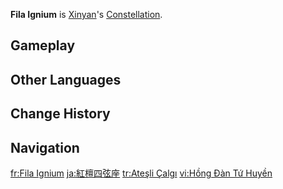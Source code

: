 {{Constellation Overview Infobox
|title     = Fila Ignium
|character = Xinyan
|meaning   = Strings of Fire
}}
'''Fila Ignium''' is [[Xinyan]]'s [[Constellation]].

==Gameplay==
{{Constellation Table|Xinyan}}

==Other Languages==
{{Other Languages
|en       = Fila Ignium
|en_lang  = la
|en_tl    = Strings of Fire
|zhs      = 红檀四弦座
|zhs_rm   = Hóng Tán Sì Xián Zuò
|zht      = 紅檀四弦座
|zht_rm   = Hóng Tán Sì Xián Zuò
|zh_tl    = Red Cedar Four Strings Constellation
|ja       = 紅檀四弦座
|ja_rm    = Koudan Shigen-za{{Assumed}}
|ja_tl    = Red Cedar Four Strings Constellation{{Sino|ja}}
|ko       = 홍단사현자리
|ko_rm    = Hongdan-Sahyeon-jari
|ko_tl    = Red Birchen {{w|Pipa}} Constellation
|es       = Fila Ignium
|fr       = Fila Ignium
|ru       = Сандаловая Мандолина
|ru_tl    = {{w|Sandalwood}} {{w|Mandolin}}
|th       = Fila Ignium
|vi       = Hồng Đàn Tứ Huyền
|vi_tl    = 
|de       = Fila Ignium
|id       = Fila Ignium
|pt       = Fila Ignium
|tr       = Ateşli Çalgı
|tr_tl    = Fiery Music Instrument
|it       = Fila Ignium
}}

==Change History==
{{Change History|1.1}}

==Navigation==
{{Constellation Navbox}}

[[fr:Fila Ignium]]
[[ja:紅檀四弦座]]
[[tr:Ateşli Çalgı]]
[[vi:Hồng Đàn Tứ Huyền]]